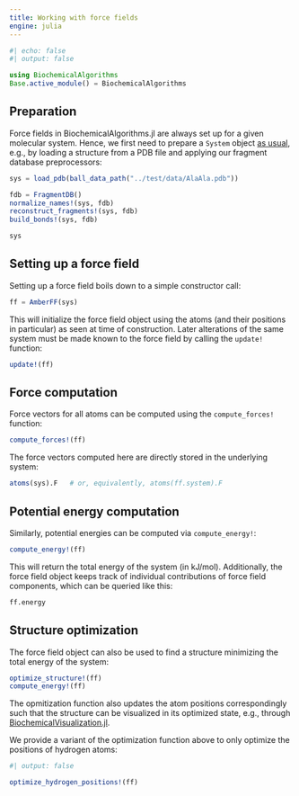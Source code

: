 ```yaml
---
title: Working with force fields
engine: julia
---
```


```julia
#| echo: false
#| output: false

using BiochemicalAlgorithms
Base.active_module() = BiochemicalAlgorithms
```


## Preparation

Force fields in BiochemicalAlgorithms.jl are always set up for a given molecular system. Hence, we first need to prepare a `System` object [as usual](../docs/src/tutorials/01_QuickStart.md), e.g., by loading a structure from a PDB file and applying our fragment database preprocessors:

```julia
sys = load_pdb(ball_data_path("../test/data/AlaAla.pdb"))

fdb = FragmentDB()
normalize_names!(sys, fdb)
reconstruct_fragments!(sys, fdb)
build_bonds!(sys, fdb)

sys
```


## Setting up a force field

Setting up a force field boils down to a simple constructor call:

```julia
ff = AmberFF(sys)
```

This will initialize the force field object using the atoms (and their positions in particular) as seen at time of construction. Later alterations of the same system must be made known to the force field by calling the `update!` function:

```julia
update!(ff)
```


## Force computation

Force vectors for all atoms can be computed using the `compute_forces!` function:

```julia
compute_forces!(ff)
```

The force vectors computed here are directly stored in the underlying system:

```julia
atoms(sys).F   # or, equivalently, atoms(ff.system).F
```


## Potential energy computation

Similarly, potential energies can be computed via `compute_energy!`:

```julia
compute_energy!(ff)
```

This will return the total energy of the system (in kJ/mol). Additionally, the force field object keeps track of individual contributions of force field components, which can be queried like this:

```julia
ff.energy
```


## Structure optimization

The force field object can also be used to find a structure minimizing the total energy of the system:

```julia
optimize_structure!(ff)
compute_energy!(ff)
```

The opmitization function also updates the atom positions correspondingly such that the structure can be visualized in its optimized state, e.g., through [BiochemicalVisualization.jl](https://github.com/hildebrandtlab/BiochemicalVisualization.jl).

We provide a variant of the optimization function above to only optimize the positions of hydrogen atoms:

```julia
#| output: false

optimize_hydrogen_positions!(ff)
```
